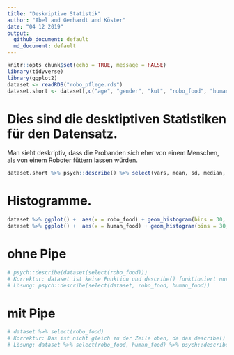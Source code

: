 ```yaml
---
title: "Deskriptive Statistik"
author: "Abel and Gerhardt and Köster"
date: "04 12 2019"
output:
  github_document: default
  md_document: default
---
```


```r
knitr::opts_chunk$set(echo = TRUE, message = FALSE)
library(tidyverse)
library(ggplot2)
dataset <- readRDS("robo_pflege.rds")
dataset.short <- dataset[,c("age", "gender", "kut", "robo_food", "human_food")]
```

# Dies sind die desktiptiven Statistiken für den Datensatz.
Man sieht deskriptiv, dass die Probanden sich eher von einem Menschen, als von einem Roboter füttern lassen würden. 
```r
dataset.short %>% psych::describe() %>% select(vars, mean, sd, median, min, max) 
```
# Histogramme.

```r
dataset %>% ggplot() +  aes(x = robo_food) + geom_histogram(bins = 30, fill="red")
dataset %>% ggplot() +  aes(x = human_food) + geom_histogram(bins = 30, fill="blue")
```

# ohne Pipe
```r
# psych::describe(dataset(select(robo_food)))
# Korrektur: dataset ist keine Funktion und describe() funktioniert nur mit mindestens zwei Spalten.
# Lösung: psych::describe(select(dataset, robo_food, human_food))
```
# mit Pipe
```r
# dataset %>% select(robo_food)
# Korrektur: Das ist nicht gleich zu der Zeile oben, da das describe() fehlt.
# Lösung: dataset %>% select(robo_food, human_food) %>% psych::describe()
```
